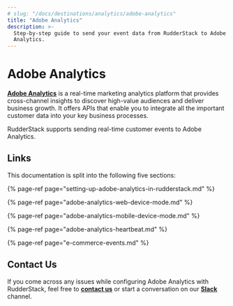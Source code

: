 ```yaml
---
# slug: "/docs/destinations/analytics/adobe-analytics"
title: "Adobe Analytics"
description: >-
  Step-by-step guide to send your event data from RudderStack to Adobe
  Analytics.
---
```


# Adobe Analytics

[**Adobe Analytics**](https://www.adobe.io/apis/experiencecloud/analytics.html) is a real-time marketing analytics platform that provides cross-channel insights to discover high-value audiences and deliver business growth. It offers APIs that enable you to integrate all the important customer data into your key business processes.

RudderStack supports sending real-time customer events to Adobe Analytics.

## Links

This documentation is split into the following five sections:

{% page-ref page="setting-up-adobe-analytics-in-rudderstack.md" %}

{% page-ref page="adobe-analytics-web-device-mode.md" %}

{% page-ref page="adobe-analytics-mobile-device-mode.md" %}

{% page-ref page="adobe-analytics-heartbeat.md" %}

{% page-ref page="e-commerce-events.md" %}

## Contact Us

If you come across any issues while configuring Adobe Analytics with RudderStack, feel free to [**contact us**](mailto:%20docs@rudderstack.com) or start a conversation on our [**Slack**](https://rudderstack.com/join-rudderstack-slack-community) channel.

